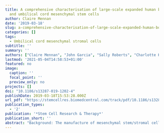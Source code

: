 ```yaml
---
title: A comprehensive characterisation of large-scale expanded human bone marrow
  and umbilical cord mesenchymal stem cells
author: Claire Mennan
date: '2019-03-18'
slug: a-comprehensive-characterisation-of-large-scale-expanded-human-bone-marrow-and-umbilical-cord-mesenchymal-stem-cells
categories: []
tags:
  - Umbilical cord mesenchymal stromal cells
subtitle: ''
summary: ''
authors: ["Claire Mennan", "John Garcia", "Sally Roberts", "Charlotte Hulme", "Karina Wright"]
lastmod: '2021-05-04T14:58:53+01:00'
featured: no
image:
  caption: ''
  focal_point: ''
  preview_only: no
projects: []
doi: "10.1186/s13287-019-1202-4"
publishDate: 2019-03-18T15:53:28.000Z
url_pdf: "https://stemcellres.biomedcentral.com/track/pdf/10.1186/s13287-019-1202-4.pdf"
publication_types:
  - '2'
publication: '*Stem Cell Research & Therapy*'
publication_short: ''
abstract: "Background: The manufacture of mesenchymal stem/stromal cells (MSCs) for clinical use needs to be cost effective, safe and scaled up. Current methods of expansion on tissue culture plastic are labour-intensive and involve several ‘open’ procedures. We have used the closed Quantum® hollow fibre bioreactor to expand four cultures each of MSCs derived from bone marrow (BM) and, for the first time, umbilical cords (UCs) and assessed extensive characterisation profiles for each, compared to parallel cultures grown on tissue culture plastic. <br> <br> Methods: Bone marrow aspirate was directly loaded into the Quantum®, and cells were harvested and characterised at passage (P) 0. Bone marrow cells were re-seeded into the Quantum®, harvested and further characterised at P1. UC-MSCs were isolated enzymatically and cultured once on tissue culture plastic, before loading cells into the Quantum®, harvesting and characterising at P1. Quantum®-derived cultures were phenotyped in terms of immunoprofile, tri-lineage differentiation, response to inflammatory stimulus and telomere length, as were parallel cultures expanded on tissue culture plastic. <br> <br> Results: Bone marrow cell harvests from the Quantum® were 23.1±16.2×106 in 14±2days (P0) and 131±84×106 BM-MSCs in 13±1days (P1), whereas UC-MSC harvests from the Quantum® were 168±52×106 UC-MSCs after 7±2days (P1). Quantum®- and tissue culture plastic-expanded cultures at P1 adhered to criteria for MSCs in terms of cell surface markers, multipotency and plastic adherence, whereas the integrins, CD29, CD49c and CD51/61, were found to be elevated on Quantum®-expanded BM-MSCs. Rapid culture expansion in the Quantum® did not cause shortened telomeres when compared to cultures on tissue culture plastic. Immunomodulatory gene expression was variable between donors but showed that all MSCs upregulated indoleamine 2, 3-dioxygenase (IDO). <br> <br> Conclusions: The results presented here demonstrate that the Quantum® can be used to expand large numbers of MSCs from bone marrow and umbilical cord tissues for next-generation large-scale manufacturing, without impacting on many of the properties that are characteristic of MSCs or potentially therapeutic. Using the Quantum®, we can obtain multiple MSC doses from a single manufacturing run to treat many patients. Together, our findings support the development of cheaper cell-based treatments."
---
```


